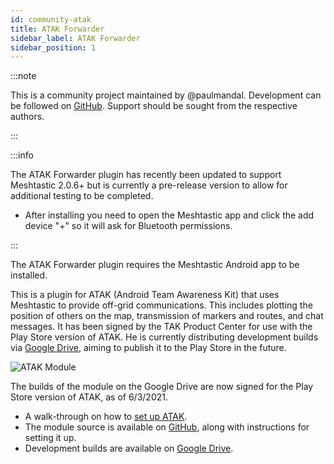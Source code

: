```yaml
---
id: community-atak
title: ATAK Forwarder
sidebar_label: ATAK Forwarder
sidebar_position: 1
---
```


:::note

This is a community project maintained by @paulmandal.
Development can be followed on [GitHub](https://github.com/paulmandal/atak-forwarder).
Support should be sought from the respective authors.

:::

:::info

The ATAK Forwarder plugin has recently been updated to support Meshtastic 2.0.6+ but is currently a pre-release version to allow for additional testing to be completed.

- After installing you need to open the Meshtastic app and click the add device "+" so it will ask for Bluetooth permissions.

:::

The ATAK Forwarder plugin requires the Meshtastic Android app to be installed.

This is a plugin for ATAK (Android Team Awareness Kit) that uses Meshtastic to provide off-grid communications. This includes plotting the position of others on the map, transmission of markers and routes, and chat messages. It has been signed by the TAK Product Center for use with the Play Store version of ATAK. He is currently distributing development builds via [Google Drive](https://drive.google.com/drive/folders/1xeKJnn9tmzkkmuDbMp0LCLOV9OzHU-Ex), aiming to publish it to the Play Store in the future.

![ATAK Module](/img/atak-animation.gif)

The builds of the module on the Google Drive are now signed for the Play Store version of ATAK, as of 6/3/2021.

- A walk-through on how to [set up ATAK](https://paul-mandal.medium.com/atak-for-hikers-d96d5246193e).
- The module source is available on [GitHub](https://github.com/paulmandal/atak-forwarder), along with instructions for setting it up.
- Development builds are available on [Google Drive](https://drive.google.com/drive/folders/1xeKJnn9tmzkkmuDbMp0LCLOV9OzHU-Ex).
